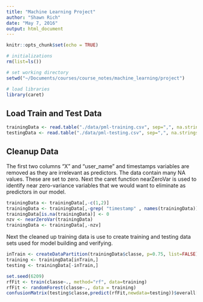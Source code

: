 ```yaml
---
title: "Machine Learning Project"
author: "Shawn Rich"
date: "May 7, 2016"
output: html_document
---
```


```r
knitr::opts_chunk$set(echo = TRUE)
```

```r
# initializations
rm(list=ls())

# set working directory
setwd("~/Documents/courses/course_notes/machine_learning/project")

# load libraries
library(caret)

```

## Load Train and Test Data

```r
trainingData <- read.table("./data/pml-training.csv", sep=",", na.strings = c("NA","#DIV/0!"),header = TRUE)
testingData <- read.table("./data/pml-testing.csv", sep=",", na.strings = c("NA","#DIV/0!"),header = TRUE)
```

## Cleanup Data

The first two columns "X" and "user_name" and timestamps variables are removed as they are irrelevant as predictors. The data contain many NA values. These are set to zero. Next the caret function nearZeroVar is used to identify near zero-variance variables that we would want to eliminate as predictors in our model.

```r
trainingData <- trainingData[,-c(1,2)]
trainingData <- trainingData[,-grep( "timestamp" , names(trainingData))]
trainingData[is.na(trainingData)] <- 0
nzv <- nearZeroVar(trainingData)
trainingData <- trainingData[,-nzv]
```

Next the cleaned up training data is use to create training and testing data sets used for model building and verifying.

```r
inTrain <- createDataPartition(trainingData$classe, p=0.75, list=FALSE)
training <- trainingData[inTrain,]
testing <- trainingData[-inTrain,]
```

```r
set.seed(6209)
rfFit <- train(classe~., method="rf", data=training)
rfFit <- randomForest(classe~., data = training)
confusionMatrix(testing$classe,predict(rfFit,newdata=testing))$overall['accuracy']
```